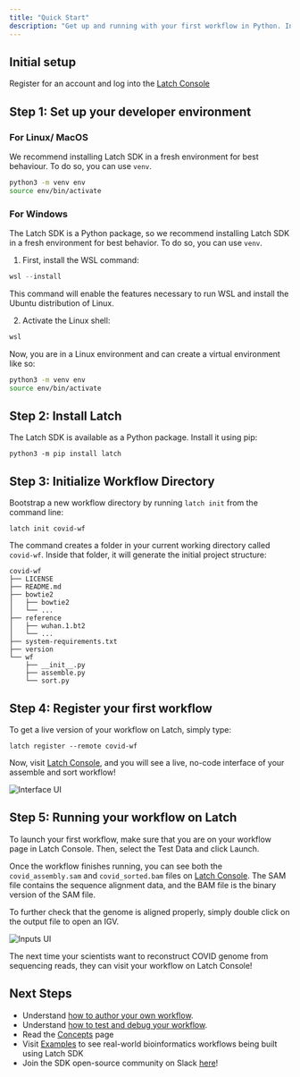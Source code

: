 ```yaml
---
title: "Quick Start"
description: "Get up and running with your first workflow in Python. In this quickstart, you install the Latch SDK and register a workflow to sort and assemble COVID genomes. The workflow makes use of two computational tools, SAM tools and bowtie, which will allow us to reconstruct the COVID genome from its reads."
---
```


## Initial setup

Register for an account and log into the
[Latch Console](https://console.latch.bio)

## Step 1: Set up your developer environment

### For Linux/ MacOS

We recommend installing Latch SDK in a fresh environment for best behaviour. To do so, you can use `venv`.

```bash
python3 -m venv env
source env/bin/activate
```

### For Windows

The Latch SDK is a Python package, so we recommend installing Latch SDK in a fresh environment for best behavior. To do so, you can use `venv`.

1. First, install the WSL command:

```Powershell
wsl --install
```

This command will enable the features necessary to run WSL and install the Ubuntu distribution of Linux.

2. Activate the Linux shell:

```Powershell
wsl
```

Now, you are in a Linux environment and can create a virtual environment like so:

```bash
python3 -m venv env
source env/bin/activate
```

## Step 2: Install Latch

The Latch SDK is available as a Python package. Install it using pip:

```
python3 -m pip install latch
```

## Step 3: Initialize Workflow Directory

Bootstrap a new workflow directory by running `latch init` from the command line:

```
latch init covid-wf
```

The command creates a folder in your current working directory called `covid-wf`. Inside that folder, it will generate the initial project structure:

```
covid-wf
├── LICENSE
├── README.md
├── bowtie2
│   ├── bowtie2
│   └── ...
├── reference
│   ├── wuhan.1.bt2
│   └── ...
├── system-requirements.txt
├── version
└── wf
    ├── __init__.py
    ├── assemble.py
    └── sort.py
```

## Step 4: Register your first workflow

To get a live version of your workflow on Latch, simply type:

```
latch register --remote covid-wf
```

Now, visit [Latch Console](https://console.latch.bio/workflows), and you will see a live, no-code interface of your assemble and sort workflow!

![Interface UI](/images/interface.png)

## Step 5: Running your workflow on Latch

To launch your first workflow, make sure that you are on your workflow page in Latch Console. Then, select the Test Data and click Launch.

Once the workflow finishes running, you can see both the `covid_assembly.sam` and `covid_sorted.bam` files on [Latch Console](https://console.latch.bio/data). The SAM file contains the sequence alignment data, and the BAM file is the binary version of the SAM file.

To further check that the genome is aligned properly, simply double click on the output file to open an IGV.

![Inputs UI](/images/igv.png)

The next time your scientists want to reconstruct COVID genome from sequencing reads, they can visit your workflow on Latch Console!

## Next Steps

- Understand [how to author your own workflow](/getting-started/authoring-your-workflow).
- Understand [how to test and debug your workflow](/testing-and-debugging-a-workflow/development-and-debugging).
- Read the [Concepts](/defining-a-workflow/what-is-a-workflow) page
- Visit [Examples](/examples/workflows-examples) to see real-world bioinformatics workflows being built using Latch SDK
- Join the SDK open-source community on Slack [here](https://forms.gle/sCjr8tdjzx5HjVW27)!
